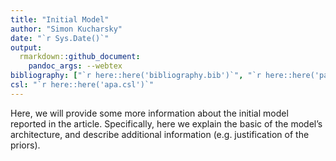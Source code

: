 ```yaml
---
title: "Initial Model"
author: "Simon Kucharsky"
date: "`r Sys.Date()`"
output: 
  rmarkdown::github_document:
    pandoc_args: --webtex
bibliography: ["`r here::here('bibliography.bib')`", "`r here::here('packages.bib')`"]
csl: "`r here::here('apa.csl')`"
---
```



Here, we will provide some more information about the initial model reported in the article. Specifically, here we explain the basic of the model's architecture, and describe additional information (e.g. justification of the priors).